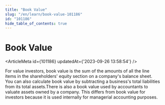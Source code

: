 ```yaml
---
title: "Book Value"
slug: "/en/learn/book-value-101186"
id: "101186"
hide_table_of_contents: true
---
```



# Book Value

<ArticleMeta id={101186} updatedAt={'2023-09-26 13:58:54'} />
<div className='border-solid border-b border-t-0 my-4 border-[var(--ifm-color-gray-300)]' />

For value investors, book value is the sum of the amounts of all the line items in the shareholders' equity section on a company's balance sheet. You can also calculate book value by subtracting a business's total liabilities from its total assets.There is also a book value used by accountants to valuate assets owned by a company. This differs from book value for investors because it is used internally for managerial accounting purposes.
